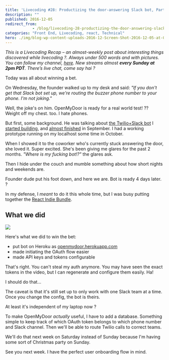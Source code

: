 ```yaml
---
title: 'Livecoding #28: Productizing the door-answering Slack bot, Part 1'
description: ""
published: 2016-12-05
redirect_from: 
            - /blog/livecoding-28-productizing-the-door-answering-slack-bot-part1/swizec/7267
categories: "Front End, Livecoding, react, Technical"
hero: ./img/blog-wp-content-uploads-2016-12-Screen-Shot-2016-12-05-at-00.44.43.png
---
```


_This is a Livecoding Recap – an almost-weekly post about interesting things discovered while livecoding ?. Always under 500 words and with pictures. You can follow my channel, [here](https://livecoding.tv/swizec). New streams almost **every Sunday at 2pm PDT**. There’s live chat, come say hai ?_

Today was all about winning a bet.

On Wednesday, the founder walked up to my desk and said: _"If you don't get that Slack bot set up, we're routing the buzzer phone number to your phone. I'm not joking."_

Well, the joke's on him. OpenMyDoor is ready for a real world test! ?? Weight off my chest. too. I hate phones.

But first, some background. He was talking about [the Twilio+Slack bot](https://swizec.com/blog/make-slack-twilio-talk/swizec/7128) I [started building](https://swizec.com/blog/livecoding-22-a-door-answering-slackbot/swizec/7038), and [almost finished](https://swizec.com/blog/livecoding-23-slackbots-oauth/swizec/7065) in September. I had a working prototype running on my localhost some time in October.

When I showed it to the coworker who's currently stuck answering the door, she loved it. Super excited. She's been giving me glares for the past 2 months. _"Where is my fucking bot!?"_ the glares ask.

Then I hide under the couch and mumble something about how short nights and weekends are.

Founder dude put his foot down, and here we are. Bot is ready 4 days later. ?

In my defense, I _meant_ to do it this whole time, but I was busy putting together the [React Indie Bundle](http://www.reactindiebundle.com).

## What we did

![](./img/blog-wp-content-uploads-2016-12-Screen-Shot-2016-12-05-at-00.44.43.png)

Here's what we did to win the bet:

-   put bot on Heroku as [openmydoor.herokuapp.com](https://openmydoor.herokuapp.com/)
-   made initiating the OAuth flow easier
-   made API keys and tokens configurable

That's right. You can't steal my auth anymore. You may have seen the exact tokens in the video, but I can regenerate and configure them easily. Ha!

I should do that…

The caveat is that it's still set up to only work with one Slack team at a time. Once you change the config, the bot is theirs.

At least it's independent of my laptop now ?

To make OpenMyDoor _actually_ useful, I have to add a database. Something simple to keep track of which OAuth token belongs to which phone number and Slack channel. Then we'll be able to route Twilio calls to correct teams.

We'll do that next week on Saturday instead of Sunday because I'm having some sort of Christmas party on Sunday.

See you next week. I have the perfect user onboarding flow in mind.
